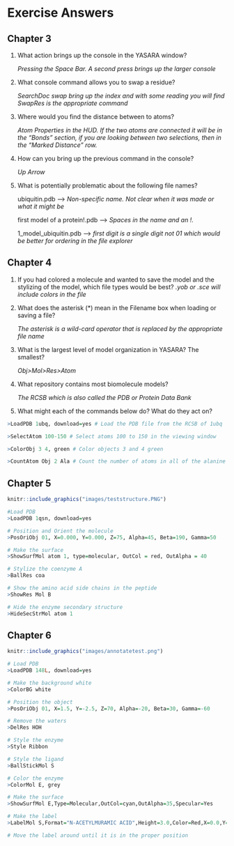 # Exercise Answers

## Chapter 3 {#threekey}

  1. What action brings up the console in the YASARA window?
  
      *Pressing the Space Bar. A second press brings up the larger console*
  
  2. What console command allows you to swap a residue?
  
      *SearchDoc swap bring up the index and with some reading you will find SwapRes is the appropriate command*
        
  3. Where would you find the distance between to atoms?
  
      *Atom Properties in the HUD. If the two atoms are connected it will be in the "Bonds" section, if you are looking between two selections, then in the "Marked Distance" row.*
  
  4. How can you bring up the previous command in the console?
  
      *Up Arrow*
  
  5. What is potentially problematic about the following file names?
  
      ubiquitin.pdb --> *Non-specific name. Not clear when it was made or what it might be*
      
      first model of a protein!.pdb --> *Spaces in the name and an !.*
      
      1_model_ubiquitin.pdb --> *first digit is a single digit not 01 which would be better for ordering in the file explorer*


## Chapter 4 {#fourkey}


  1. If you had colored a molecule and wanted to save the model and the stylizing of the model, which file types would be best?
      *.yob or .sce will include colors in the file*
  
  2. What does the asterisk (*) mean in the Filename box when loading or saving a file?
  
      *The asterisk is a wild-card operator that is replaced by the appropriate file name*
  
  3. What is the largest level of model organization in YASARA? The smallest?
  
      *Obj>Mol>Res>Atom*
  
  4. What repository contains most biomolecule models?
  
      *The RCSB which is also called the PDB or Protein Data Bank*
  
  5. What might each of the commands below do? What do they act on?
  
```r

>LoadPDB 1ubq, download=yes # Load the PDB file from the RCSB of 1ubq

>SelectAtom 100-150 # Select atoms 100 to 150 in the viewing window

>ColorObj 3 4, green # Color objects 3 and 4 green

>CountAtom Obj 2 Ala # Count the number of atoms in all of the alanine residues in Obj 2

```


## Chapter 5 {#fivekey}

```r
knitr::include_graphics("images/teststructure.PNG")


```

```r
#Load PDB
>LoadPDB 1qsn, download=yes

# Position and Orient the molecule
>PosOriObj 01, X=0.000, Y=0.000, Z=75, Alpha=45, Beta=190, Gamma=50

# Make the surface 
>ShowSurfMol atom 1, type=molecular, OutCol = red, OutAlpha = 40

# Stylize the coenzyme A
>BallRes coa

# Show the amino acid side chains in the peptide
>ShowRes Mol B

# Hide the enzyme secondary structure
>HideSecStrMol atom 1

```

## Chapter 6 {#sixkey}

```r

knitr::include_graphics("images/annotatetest.png")

```

```r
# Load PDB
>LoadPDB 148L, download=yes

# Make the background white
>ColorBG white

# Position the object
>PosOriObj 01, X=1.5, Y=-2.5, Z=70, Alpha=-20, Beta=30, Gamma=-60

# Remove the waters
>DelRes HOH

# Style the enzyme
>Style Ribbon

# Style the ligand
>BallStickMol S

# Color the enzyme
>ColorMol E, grey

# Make the surface
>ShowSurfMol E,Type=Molecular,OutCol=cyan,OutAlpha=35,Specular=Yes

# Make the label
>LabelMol S,Format="N-ACETYLMURAMIC ACID",Height=3.0,Color=Red,X=0.0,Y=0.0,Z=0.0

# Move the label around until it is in the proper position


```


